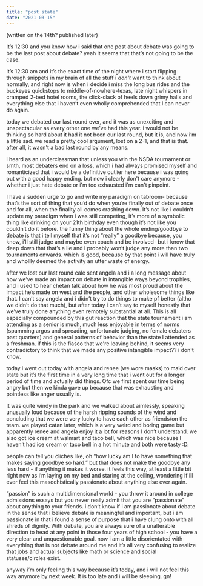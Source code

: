 ```yaml
---
title: "post state"
date: "2021-03-15"
---
```


(written on the 14th? published later)

It’s 12:30 and you know how i said that one post about debate was going to be the last post about debate? yeah it seems that that’s not going to be the case. 

It’s 12:30 am and it’s the exact time of the night where i start flipping through snippets in my brain of all the stuff i _don't_ want to think about normally, and right now is when i decide i miss the long bus rides and the buckeyes quickstops to middle-of-nowhere-texas, late night whispers in cramped 2-bed hotel rooms, the click-clack of heels down grimy halls and everything else that i haven’t even wholly comprehended that I can never do again. 

today we debated our last round ever, and it was as unexciting and unspectacular as every other one we’ve had this year. i would not be thinking so hard about it had it not been our last round, but it is, and now i’m a little sad. we read a pretty cool argument, lost on a 2-1, and that is that. after all, it wasn't a bad last round by any means.

i heard as an underclassman that unless you win the NSDA tournament or smth, most debaters end on a loss, which i had always promised myself and romanticized that i would be a definitive outlier here because i was going out with a good happy ending. but now i clearly don't care anymore - whether i just hate debate or i'm too exhausted i'm can't pinpoint.

I have a sudden urge to go and write my paradigm on tabroom- because that’s the sort of thing that you’d do when you’re finally out of debate once and for all, when the finality all comes crashing down. It’s not like i couldn’t update my paradigm when i was still competing, it’s more of a symbolic thing like drinking on your 21th birthday even though it’s not like you couldn’t do it before. the funny thing about the whole ending/goodbye to debate is that i tell myself that it’s not “really” a goodbye because, you know, i’ll still judge and maybe even coach and be involved- but i know that deep down that that’s a lie and i probably won’t judge any more than two tournaments onwards. which is good, because by that point i will have truly and whollly deemed the activity an utter waste of energy. 

after we lost our last round cale sent angela and i a long message about how we’ve made an impact on debate in intangible ways beyond trophies, and i used to hear chetan talk about how he was most proud about the impact he’s made on west and the people, and other wholesome things like that. I can’t say angela and i didn’t try to do things to make pf better (altho we didn’t do that much), but after today i can’t say to myself honestly that we’ve truly done anything even remotely substantial at all. This is all especially compounded by this gut reaction that the state tournament i am attending as a senior is much, much less enjoyable in terms of norms (spamming argos and spreading, unfortunate judging, no female debaters past quarters) and general patterns of behavior than the state I attended as a freshman. if this is the fiasco that we're leaving behind, it seems very contradictory to think that we made any positive intangible impact?? i don't know.

today i went out today with angela and renee (we wore masks) to mald over state but it’s the first time in a very long time that i went out for a longer period of time and actually did things. Ofc we first spent our time being angry but then we kinda gave up because that was exhausting and pointless like anger usually is. 

It was quite windy in the park and we walked about aimlessly, speaking unusually loud because of the harsh ripping sounds of the wind and concluding that we were very lucky to have each other as friends/on the team. we played catan later, which is a very weird and boring game but apparently renee and angela enjoy it a lot for reasons I don’t understand. we also got ice cream at walmart and taco bell, which was nice because I haven’t had ice cream or taco bell in a hot minute and both were tasty :D. 

people can tell you cliches like, oh “how lucky am I to have something that makes saying goodbye so hard.” but that does not make the goodbye any less hard - if anything it makes it worse. it feels this way, at least a little bit right now as i’m laying on my bed and staring at the ceiling, wondering if ill ever feel this masochistically passionate about anything else ever again. 

“passion” is such a multidimensional world - you throw it around in college admissions essays but you never really admit that you are “passionate” about anything to your friends. i don’t know if i am passionate about debate in the sense that i believe debate is meaningful and important, but i am passionate in that i found a sense of purpose that i have clung onto with all shreds of dignity. With debate, you are always sure of a unalterable direction to head at any point in those four years of high school - you have a very clear and unquestionable goal. now i am a little disorientated with everything that is not debate around me and it’s all very confusing to realize that jobs and actual subjects like math or science and social statuses/circles exist.  

anyway i’m only feeling this way because it’s today, and i will not feel this way anymore by next week. It is too late and i will be sleeping. gn!
